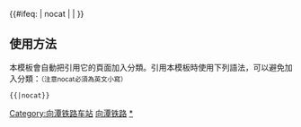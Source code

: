 {{鐵道路線|
| 模板名稱 = 向潭铁路
| 名稱 = [[向潭铁路]]
| 代表色 = #0033c9
| Logo = [[File:China Railways.svg|17px]]
| 背景顏色 = #FFFFFF
| 車站列表 = [[向塘西站|向塘西]] - [[江家站|向西Ⅶ场]] - [[潭岗站|潭岗]]
}}
<includeonly>{{#ifeq: {{{1}}} | nocat | <!--空--> | [[Category:向潭铁路车站]] }}</includeonly><noinclude>

==使用方法==
本模板會自動把引用它的頁面加入分類。引用本模板時使用下列語法，可以避免加入分類：<small>（注意nocat必須為英文小寫）</small>
 <nowiki>{{</nowiki>{{PAGENAME}}<nowiki>|nocat}}</nowiki>
[[Category:中國鐵路路線模板|向潭铁路]]
[[Category:向潭铁路车站|*]]
</noinclude>